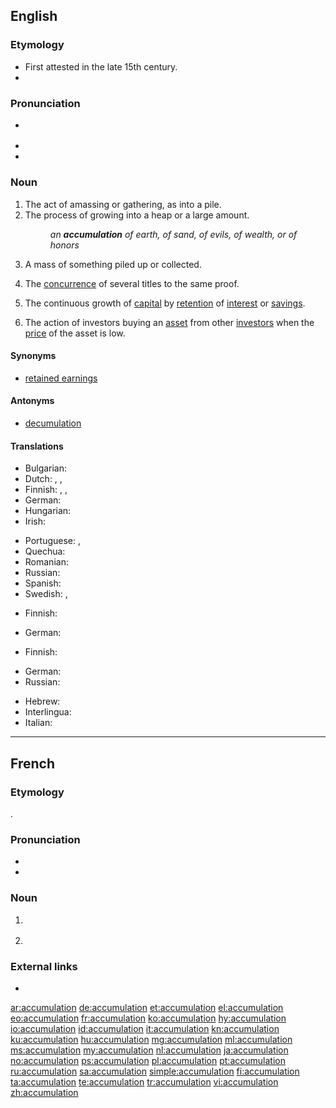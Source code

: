 ==English==

===Etymology===
* First attested in the late 15th century.
* {{suffix|accumulate|tion|lang=en}}

===Pronunciation===
* {{a|US}} {{IPA|/ə.ˌkjum.jə.ˈle.ʃən/|lang=en}}
* {{audio|en-us-accumulation.ogg|Audio (US)|lang=en}}
* {{rhymes|eɪʃən|lang=en}}

===Noun===
{{en-noun}}

# The act of amassing or gathering, as into a pile.
# The process of growing into a heap or a large amount.
#: ''an '''accumulation''' of earth, of sand, of evils, of wealth, or of honors''
# A mass of something piled up or collected.
# {{context|legal|lang=en}} The [[concurrence]] of several titles to the same proof.
# {{context|accounting|lang=en}} The continuous growth of [[capital]] by [[retention]] of [[interest]] or [[savings]].
# {{context|finance|lang=en}} The action of investors buying an [[asset]] from other [[investor]]s when the [[price]] of the asset is low.

====Synonyms====
* {{sense|accounting}} [[retained earnings]]

====Antonyms====
* [[decumulation]]

====Translations====
{{trans-top|act of accumulating, the state of being accumulated}}
* Bulgarian: {{t+|bg|натрупване}}
* Dutch: {{t+|nl|accumulatie|f}}, {{t|nl|opstapeling|f}}, {{t|nl|opeenhoping|f}}
* Finnish: {{t|fi|kertyminen}}, {{t|fi|kasaantuminen}}, {{t+|fi|akkumulaatio}}
* German: {{t+|de|Anhäufung|f}}
* Hungarian: {{t+|hu|felhalmozás}}
* Irish: {{t|ga|tiomsú|m}}
{{trans-mid}}
* Portuguese: {{t+|pt|acumulação|f}}, {{t+|pt|acúmulo|m}}
* Quechua: {{t|qu|qisa}}
* Romanian: {{t+|ro|acumulare|f}}
* Russian: {{t|ru|накопление|n|alt=накопле́ние}}
* Spanish: {{t+|es|acumulación|f}}
* Swedish: {{t+|sv|ackumulation}}, {{t|sv|ackumulering}}
{{trans-bottom}}

{{trans-top|concurrence of several titles to the same proof}}
* Finnish: {{t+|fi|konkurrenssi}}
{{trans-mid}}
* German: {{t+|de|Konkurrenz|f}}
{{trans-bottom}}

{{trans-top|continuous growth of capital by retention of interest or savings}}
* Finnish: {{t|fi|karttuminen}}
{{trans-mid}}
* German: {{t+|de|Anhäufung|f}}
* Russian: {{t|ru|накопление|n|alt=накопле́ние}}
{{trans-bottom}}

{{checktrans-top}}
* Hebrew: {{t-check|he|צבירה|f|tr=tzvira|sc=Hebr}}
* Interlingua: {{t-check|ia|accumulation}}
* Italian: {{t-check|it|accumulazione}}
{{trans-bottom}}

----

==French==

===Etymology===
{{etyl|la|fr}} {{term|accumulatio|lang=la}}.

===Pronunciation===
* {{IPA|/a.ky.my.la.sjɔ̃/|lang=fr}}
* {{audio|Fr-accumulation.ogg|Audio|lang=fr}}

===Noun===
{{fr-noun|f}}

# {{l|en|accumulation}} {{gloss|action of accumulating}}
# {{l|en|accumulation}} {{gloss|result of accumulating}}

===External links===
* {{R:TLFi}}

[[ar:accumulation]]
[[de:accumulation]]
[[et:accumulation]]
[[el:accumulation]]
[[eo:accumulation]]
[[fr:accumulation]]
[[ko:accumulation]]
[[hy:accumulation]]
[[io:accumulation]]
[[id:accumulation]]
[[it:accumulation]]
[[kn:accumulation]]
[[ku:accumulation]]
[[hu:accumulation]]
[[mg:accumulation]]
[[ml:accumulation]]
[[ms:accumulation]]
[[my:accumulation]]
[[nl:accumulation]]
[[ja:accumulation]]
[[no:accumulation]]
[[ps:accumulation]]
[[pl:accumulation]]
[[pt:accumulation]]
[[ru:accumulation]]
[[sa:accumulation]]
[[simple:accumulation]]
[[fi:accumulation]]
[[ta:accumulation]]
[[te:accumulation]]
[[tr:accumulation]]
[[vi:accumulation]]
[[zh:accumulation]]